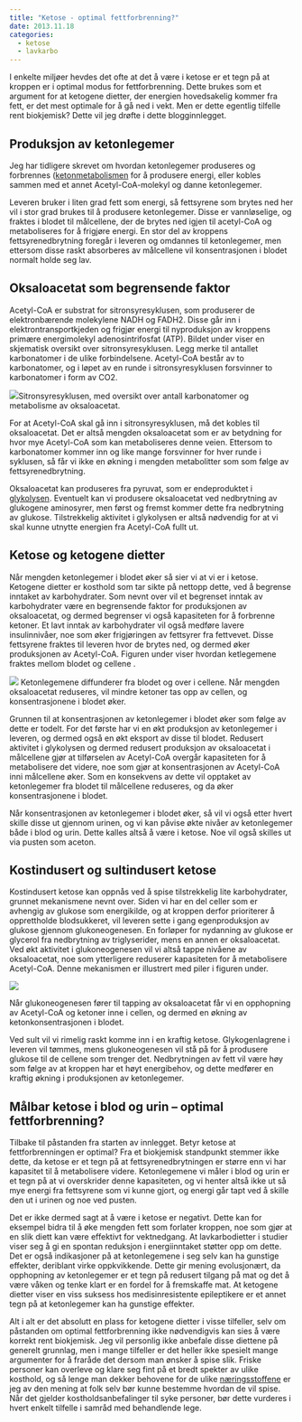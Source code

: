 ```yaml
---
title: "Ketose - optimal fettforbrenning?"
date: 2013.11.18
categories:
  - ketose
  - lavkarbo
---
```


I enkelte miljøer hevdes det ofte at det å være i ketose er et tegn på at kroppen er i optimal modus for fettforbrenning. Dette brukes som et argument for at ketogene dietter, der energien hovedsakelig kommer fra fett, er det mest optimale for å gå ned i vekt. Men er dette egentlig tilfelle rent biokjemisk? Dette vil jeg drøfte i dette blogginnlegget.

## Produksjon av ketonlegemer

Jeg har tidligere skrevet om hvordan ketonlegemer produseres og forbrennes ([ketonmetabolismen](brokenlink/ketonmetabolismen/) for å produsere energi, eller kobles sammen med et annet Acetyl-CoA-molekyl og danne ketonlegemer.

Leveren bruker i liten grad fett som energi, så fettsyrene som brytes ned her vil i stor grad brukes til å produsere ketonlegemer. Disse er vannløselige, og fraktes i blodet til målcellene, der de brytes ned igjen til acetyl-CoA og metaboliseres for å frigjøre energi. En stor del av kroppens fettsyrenedbrytning foregår i leveren og omdannes til ketonlegemer, men ettersom disse raskt absorberes av målcellene vil konsentrasjonen i blodet normalt holde seg lav.

## Oksaloacetat som begrensende faktor

Acetyl-CoA er substrat for sitronsyresyklusen, som produserer de elektronbærende molekylene NADH og FADH2. Disse går inn i elektrontransportkjeden og frigjør energi til nyproduksjon av kroppens primære energimolekyl adenosintrifosfat (ATP). Bildet under viser en skjematisk oversikt over sitronsyresyklusen. Legg merke til antallet karbonatomer i de ulike forbindelsene. Acetyl-CoA består av to karbonatomer, og i løpet av en runde i sitronsyresyklusen forsvinner to karbonatomer i form av CO2.

![](images/clipboard-93327752.png)Sitronsyresyklusen, med oversikt over antall karbonatomer og metabolisme av oksaloacetat.

For at Acetyl-CoA skal gå inn i sitronsyresyklusen, må det kobles til oksaloacetat. Det er altså mengden oksaloacetat som er av betydning for hvor mye Acetyl-CoA som kan metaboliseres denne veien. Ettersom to karbonatomer kommer inn og like mange forsvinner for hver runde i syklusen, så får vi ikke en økning i mengden metabolitter som som følge av fettsyrenedbrytning.

Oksaloacetat kan produseres fra pyruvat, som er endeproduktet i [glykolysen](brokenlink/glukosemetabolismen/). Eventuelt kan vi produsere oksaloacetat ved nedbrytning av glukogene aminosyrer, men først og fremst kommer dette fra nedbrytning av glukose. Tilstrekkelig aktivitet i glykolysen er altså nødvendig for at vi skal kunne utnytte energien fra Acetyl-CoA fullt ut.

## Ketose og ketogene dietter

Når mengden ketonlegemer i blodet øker så sier vi at vi er i ketose. Ketogene dietter er kosthold som tar sikte på nettopp dette, ved å begrense inntaket av karbohydrater. Som nevnt over vil et begrenset inntak av karbohydrater være en begrensende faktor for produksjonen av oksaloacetat, og dermed begrenser vi også kapasiteten for å forbrenne ketoner. Et lavt inntak av karbohydrater vil også medføre lavere insulinnivåer, noe som øker frigjøringen av fettsyrer fra fettvevet. Disse fettsyrene fraktes til leveren hvor de brytes ned, og dermed øker produksjonen av Acetyl-CoA. Figuren under viser hvordan ketlegemene fraktes mellom blodet og cellene .

![](images/clipboard-3538563879.png) Ketonlegemene diffunderer fra blodet og over i cellene. Når mengden oksaloacetat reduseres, vil mindre ketoner tas opp av cellen, og konsentrasjonene i blodet øker.

Grunnen til at konsentrasjonen av ketonlegemer i blodet øker som følge av dette er todelt. For det første har vi en økt produksjon av ketonlegemer i leveren, og dermed også en økt eksport av disse til blodet. Redusert aktivitet i glykolysen og dermed redusert produksjon av oksaloacetat i målcellene gjør at tilførselen av Acetyl-CoA overgår kapasiteten for å metabolisere det videre, noe som gjør at konsentrasjonen av Acetyl-CoA inni målcellene øker. Som en konsekvens av dette vil opptaket av ketonlegemer fra blodet til målcellene reduseres, og da øker konsentrasjonene i blodet.

Når konsentrasjonen av ketonlegemer i blodet øker, så vil vi også etter hvert skille disse ut gjennom urinen, og vi kan påvise økte nivåer av ketonlegemer både i blod og urin. Dette kalles altså å være i ketose. Noe vil også skilles ut via pusten som aceton.

## Kostindusert og sultindusert ketose

Kostindusert ketose kan oppnås ved å spise tilstrekkelig lite karbohydrater, grunnet mekanismene nevnt over. Siden vi har en del celler som er avhengig av glukose som energikilde, og at kroppen derfor prioriterer å opprettholde blodsukkeret, vil leveren sette i gang egenproduksjon av glukose gjennom glukoneogenesen. En forløper for nydanning av glukose er glycerol fra nedbrytning av triglyserider, mens en annen er oksaloacetat. Ved økt aktivitet i glukoneogenesen vil vi altså tappe nivåene av oksaloacetat, noe som ytterligere reduserer kapasiteten for å metabolisere Acetyl-CoA. Denne mekanismen er illustrert med piler i figuren under.

![](images/clipboard-4151652542.png)

Når glukoneogenesen fører til tapping av oksaloacetat får vi en opphopning av Acetyl-CoA og ketoner inne i cellen, og dermed en økning av ketonkonsentrasjonen i blodet.

Ved sult vil vi rimelig raskt komme inn i en kraftig ketose. Glykogenlagrene i leveren vil tømmes, mens glukoneogenesen vil stå på for å produsere glukose til de cellene som trenger det. Nedbrytningen av fett vil være høy som følge av at kroppen har et høyt energibehov, og dette medfører en kraftig økning i produksjonen av ketonlegemer.

## Målbar ketose i blod og urin – optimal fettforbrenning?

Tilbake til påstanden fra starten av innlegget. Betyr ketose at fettforbrenningen er optimal? Fra et biokjemisk standpunkt stemmer ikke dette, da ketose er et tegn på at fettsyrenedbrytningen er større enn vi har kapasitet til å metabolisere videre. Ketonlegemene vi måler i blod og urin er et tegn på at vi overskrider denne kapasiteten, og vi henter altså ikke ut så mye energi fra fettsyrene som vi kunne gjort, og energi går tapt ved å skille den ut i urinen og noe ved pusten.

Det er ikke dermed sagt at å være i ketose er negativt. Dette kan for eksempel bidra til å øke mengden fett som forlater kroppen, noe som gjør at en slik diett kan være effektivt for vektnedgang. At lavkarbodietter i studier viser seg å gi en spontan reduksjon i energiinntaket støtter opp om dette. Det er også indikasjoner på at ketonlegemene i seg selv kan ha gunstige effekter, deriblant virke oppkvikkende. Dette gir mening evolusjonært, da opphopning av ketonlegemer er et tegn på redusert tilgang på mat og det å være våken og tenke klart er en fordel for å fremskaffe mat. At ketogene dietter viser en viss suksess hos medisinresistente epileptikere er et annet tegn på at ketonlegemer kan ha gunstige effekter.

Alt i alt er det absolutt en plass for ketogene dietter i visse tilfeller, selv om påstanden om optimal fettforbrenning ikke nødvendigvis kan sies å være korrekt rent biokjemisk. Jeg vil personlig ikke anbefale disse diettene på generelt grunnlag, men i mange tilfeller er det heller ikke spesielt mange argumenter for å fraråde det dersom man ønsker å spise slik. Friske personer kan overleve og klare seg fint på et bredt spekter av ulike kosthold, og så lenge man dekker behovene for de ulike [næringsstoffene](../naeringsstoffer.qmd) er jeg av den mening at folk selv bør kunne bestemme hvordan de vil spise. Når det gjelder kostholdsanbefalinger til syke personer, bør dette vurderes i hvert enkelt tilfelle i samråd med behandlende lege.
